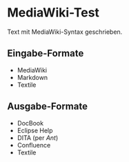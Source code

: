 = MediaWiki-Test =
Text mit MediaWiki-Syntax geschrieben.

== Eingabe-Formate ==
* MediaWiki
* Markdown
* Textile

== Ausgabe-Formate ==
* DocBook
* Eclipse Help
* DITA (per ''Ant'')
* Confluence
* Textile
